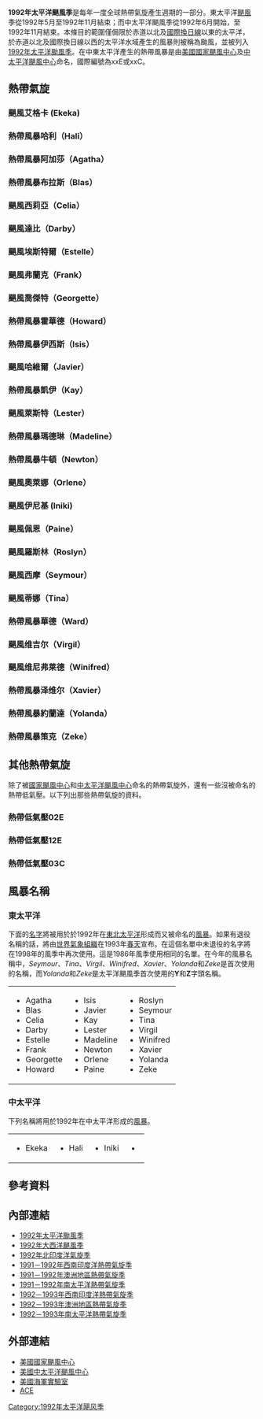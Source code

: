 {{Infobox hurricane season
| Basin=EPac
| Year=1992
| Track=1992 Pacific hurricane season summary map.png
| First storm formed=1992年1月26日
| Last storm dissipated=1992年11月23日
| Strongest storm name=[[颶風蒂娜_(1992年)|蒂娜]]
| Strongest storm winds=130
| Strongest storm pressure=932
| Average wind speed=1
| Total depressions=30
| Total storms=27<small>（創歷史新高）</small>
| Total hurricanes=16<small>（創歷史新高，追平[[1990年太平洋颶風季|1990年]]、[[2014年太平洋颶風季|2014年]]和[[2015年太平洋颶風季|2015年]]）</small>
| Total intense=10
| Fatalities=24
| Damages=3150
| Damagespost=为创下第二高经济损失排名的[[太平洋飓风季|太平洋飓风季]]
| Inflated=1
| five seasons=[[1990年太平洋颶風季|1990]] [[1991年太平洋颶風季|1991]] '''1992''' [[1993年太平洋颶風季|1993]] [[1994年太平洋颶風季|1994]]
}}
'''1992年太平洋颶風季'''是每年一度全球熱帶氣旋產生週期的一部分。東太平洋[[颶風|颶風]]季從1992年5月至1992年11月結束；而中太平洋颶風季從1992年6月開始，至1992年11月結束。本條目的範圍僅侷限於赤道以北及[[國際換日線|國際換日線]]以東的太平洋，於赤道以北及國際換日線以西的太平洋水域產生的風暴則被稱為颱風，並被列入[[1992年太平洋颱風季|1992年太平洋颱風季]]。在中東太平洋產生的熱帶風暴是由[[美國國家颶風中心|美國國家颶風中心]]及[[中太平洋颶風中心|中太平洋颶風中心]]命名，國際編號為xxE或xxC。

==熱帶氣旋==
===颶風艾格卡 (Ekeka)===
{{Main|颶風艾格卡}}
{{Infobox Hurricane Small
|Basin=EPac
|Image=Ekeka feb 2 1992 0221Z.jpg
|Track=Ekeka 1992 track.png
|Formed=1992年1月26日
|Dissipated=1992年2月3日<small>（[[1992年太平洋颱風季#|離開中太平洋]]）</small>
|1-min winds=100
|Pressure=≤985
}}
{{clear}}

===熱帶風暴哈利（Hali）===
{{Infobox Hurricane Small
|Basin=EPac
|Image=Tropical Storm Hali (1992).JPG
|Track=Hali 1992 track.png
|Formed=1992年3月28日
|Dissipated=1992年3月30日
|1-min winds=45
|Pressure=
}}
{{clear}}

===熱帶風暴阿加莎（Agatha）===
{{Infobox Hurricane Small
|Basin=EPac
|Image=Agatha 3 June 1992.png
|Track=Agatha 1992 track.png
|Formed=1992年6月1日
|Dissipated=1992年6月5日
|1-min winds=60
|Pressure=990
}}
{{Main|熱帶風暴阿加莎 (1992年)}}
{{clear}}

===熱帶風暴布拉斯（Blas）===
{{Infobox Hurricane Small
|Basin=EPac
|Image=Tropical storm blas (1992).JPG
|Track=Blas 1992 track.png
|Formed=1992年6月22日
|Dissipated=1992年6月24日
|1-min winds=35
|Pressure=1004
}}
{{clear}}

===颶風西莉亞（Celia）===
{{Infobox Hurricane Small
|Basin=EPac
|Image=Celia 26 June 1992.png
|Track=Celia 1992 track.png
|Formed=1992年6月22日
|Dissipated=1992年7月4日
|1-min winds=125
|Pressure=935
}}
{{clear}}

===颶風達比（Darby）===
{{Infobox Hurricane Small
|Basin=EPac
|Image=Hurricane Darby 5 Jul 1992 1508z.png
|Track=Darby 1992 track.png
|Formed=1992年7月2日
|Dissipated=1992年7月10日
|1-min winds=105
|Pressure=968
}}
{{Main|颶風Darby (1992年)}}
{{clear}}

===颶風埃斯特爾（Estelle）===
{{Infobox Hurricane Small
|Basin=EPac
|Image=HR Estelle 1992.jpg
|Track=Estelle 1992 track.png
|Formed=1992年7月9日
|Dissipated=1992年7月17日
|1-min winds=120
|Pressure=943
}}
{{clear}}

===颶風弗蘭克（Frank）===
{{Infobox Hurricane Small
|Basin=EPac
|Image=HR Frank 1992.jpg
|Track=Frank 1992 track.png
|Formed=1992年7月13日
|Dissipated=1992年7月23日
|1-min winds=125
|Pressure=935
}}
{{clear}}

===颶風喬傑特（Georgette）===
{{Infobox Hurricane Small
|Basin=EPac
|Image=HR Georgette 1992.jpg
|Track=Georgette 1992 track.png
|Formed=1992年7月14日
|Dissipated=1992年7月26日
|1-min winds=95
|Pressure=964
}}
{{clear}}

===熱帶風暴霍華德（Howard）===
{{Infobox Hurricane Small
|Basin=EPac
|Image=TS Howard 1992.jpg
|Track=Howard 1992 track.png
|Formed=1992年7月26日
|Dissipated=1992年7月30日
|1-min winds=55
|Pressure=992
}}
{{clear}}

===熱帶風暴伊西斯（Isis）===
{{Infobox Hurricane Small
|Basin=EPac
|Image=TS Isis 1992.jpg
|Track=Isis 1992 track.png
|Formed=1992年7月28日
|Dissipated=1992年8月2日
|1-min winds=55
|Pressure=992
}}
{{clear}}

===颶風哈維爾（Javier）===
{{Infobox Hurricane Small
|Basin=EPac
|Image=Hurricane Javier 1992.jpg
|Track=Javier 1992 track.png
|Formed=1992年7月30日
|Dissipated=1992年8月12日
|1-min winds=70
|Pressure=985
}}
{{clear}}

===熱帶風暴凱伊（Kay）===
{{Infobox Hurricane Small
|Basin=EPac
|Image=Tropical Storm Kay (1992).JPG
|Track=Kay 1992 track.png
|Formed=1992年8月18日
|Dissipated=1992年8月22日
|1-min winds=45
|Pressure=1000
}}
{{clear}}

===颶風萊斯特（Lester）===
{{Infobox Hurricane Small
|Basin=EPac
|Image=Hurricane Lester 22 aug 1992 2246Z.jpg
|Track=Lester 1992 track.png
|Formed=1992年8月20日
|Dissipated=1992年8月24日
|1-min winds=70
|Pressure=985
}}
{{Main|颶風萊斯特 (1992年)}}
{{clear}}

===熱帶風暴瑪德琳（Madeline）===
{{Infobox Hurricane Small
|Basin=EPac
|Image=TS Madeline 1992.jpg
|Track=Madeline 1992 track.png
|Formed=1992年8月27日
|Dissipated=1992年8月31日
|1-min winds=45
|Pressure=999
}}
{{clear}}

===熱帶風暴牛頓（Newton）===
{{Infobox Hurricane Small
|Basin=EPac
|Image=TS Newton 1992.jpg
|Track=Newton 1992 track.png
|Formed=1992年8月27日
|Dissipated=1992年8月31日
|1-min winds=45
|Pressure=999
}}
{{clear}}

===颶風奧萊娜（Orlene）===
{{Infobox Hurricane Small
|Basin=EPac
|Image=Hurricane Orlene 6 September 1992 1609z.png
|Track=Orlene 1992 track.png
|Formed=1992年9月2日
|Dissipated=1992年9月14日
|1-min winds=125
|Pressure=934
}}
{{clear}}

===颶風伊尼基 (Iniki)===
{{Infobox Hurricane Small
|Basin=EPac
|Image=Hurricane Iniki 11 sept 1992 2358Z.jpg
|Track=Iniki 1992 track.png
|Formed=1992年9月5日
|Dissipated=1992年9月13日
|1-min winds=125
|Pressure=938
}}
{{Main|颶風伊尼基}}
{{clear}}

===颶風佩恩（Paine）===
{{Infobox Hurricane Small
|Basin=EPac
|Image=Hurricane Paine 1992.jpg
|Track=Paine 1992 track.png
|Formed=1992年9月11日
|Dissipated=1992年9月16日
|1-min winds=65
|Pressure=987
}}
{{clear}}

===颶風羅斯林（Roslyn）===
{{Infobox Hurricane Small
|Basin=EPac
|Image=Hurricane roslyn (1992).JPG
|Track=Roslyn 1992 track.png
|Formed=1992年9月13日
|Dissipated=1992年9月30日
|1-min winds=85
|Pressure=975
}}
{{clear}}

===颶風西摩（Seymour）===
{{Infobox Hurricane Small
|Basin=EPac
|Image=Hurricane Seymour 1992.jpg
|Track=Seymour 1992 track.png
|Formed=1992年9月17日
|Dissipated=1992年9月27日
|1-min winds=75
|Pressure=980
}}
{{clear}}

===颶風蒂娜（Tina）===
{{Infobox Hurricane Small
|Basin=EPac
|Image=Tina 30 September 1992.png
|Track=Tina 1992 track.png
|Formed=1992年9月17日
|Dissipated=1992年10月11日
|1-min winds=130
|Pressure=932
}}
{{Main|颶風蒂娜 (1992年)}}
{{clear}}

===熱帶風暴華德（Ward）===
{{Infobox Hurricane Small
|Basin=EPac
|Image=Tropical Storm Ward 1992 at 180th meridian.jpg
|Track=Ward 1992 track.png
|Formed=1992年9月23日
|Dissipated=1992年9月27日<small>（[[1992年太平洋颱風季#|離開中太平洋]]）</small>
|1-min winds=35
|Pressure=1002
}}
{{clear}}

===颶風维吉尔（Virgil）===
{{Infobox Hurricane Small
|Basin=EPac
|Image=Virgil October 3 1992 2231Z.png
|Track=Virgil 1992 track.png
|Formed=1992年10月1日
|Dissipated=1992年10月5日
|1-min winds=115
|Pressure=948
}}
{{Main|颶風维吉尔 (1992年)}}
{{clear}}

===颶風维尼弗莱德（Winifred）===
{{Infobox Hurricane Small
|Basin=EPac
|Image=Winifred October 9 1992 1631Z.png
|Track=Winifred 1992 track.png
|Formed=1992年10月6日
|Dissipated=1992年10月10日
|1-min winds=100
|Pressure=960
}}
{{Main|颶風维尼弗莱德 (1992年)}}
{{clear}}

===熱帶風暴泽维尔（Xavier）===
{{Infobox Hurricane Small
|Basin=EPac
|Image=TS Xavier 1992.jpg
|Track=Xavier 1992 track.png
|Formed=1992年10月13日
|Dissipated=1992年10月15日
|1-min winds=40
|Pressure=1003
}}
{{clear}}

===熱帶風暴約蘭達（Yolanda）===
{{Infobox Hurricane Small
|Basin=EPac
|Image=Tropical Storm Yolanda (1992).JPG
|Track=Yolanda 1992 track.png
|Formed=1992年10月15日
|Dissipated=1992年10月22日
|1-min winds=55
|Pressure=993
}}
{{clear}}

===熱帶風暴策克（Zeke）===
{{Infobox Hurricane Small
|Basin=EPac
|Image=Tropical Storm Zeke (1992).JPG
|Track=Zeke 1992 track.png
|Formed=1992年10月25日
|Dissipated=1992年10月30日
|1-min winds=45
|Pressure=1000
}}
{{Main|熱帶風暴策克 (1992年)}}
{{clear}}

==其他熱帶氣旋==
除了被[[國家颶風中心|國家颶風中心]]和[[中太平洋颶風中心|中太平洋颶風中心]]命名的熱帶氣旋外，還有一些沒被命名的熱帶低氣壓。以下列出那些熱帶氣旋的資料。

===熱帶低氣壓02E===
{{Infobox Hurricane Small
|Basin=EPac
|Image=Tropical Depression Two-E 1992.jpg
|Track=02-E 1992 track.png
|Formed=1992年6月16日
|Dissipated=1992年6月18日
|1-min winds=30
|Pressure=1007
}}
{{clear}}

===熱帶低氣壓12E===
{{Infobox Hurricane Small
|Basin=EPac
|Image=Tropical_Depression_12E_1992.png
|Track=12-E 1992 track.png
|Formed=1992年8月10日
|Dissipated=1992年8月13日
|1-min winds=30
|Pressure=1006
}}
{{clear}}

===熱帶低氣壓03C===
{{Infobox Hurricane Small
|Basin=EPac
|Track=03-C 1992 track.png
|Formed=1992年11月22日
|Dissipated=1992年11月23日
|1-min winds=30
|Pressure=
}}
{{clear}}

==風暴名稱==
=== 東太平洋 ===
下面的[[名字|名字]]將被用於於1992年在[[太平洋|東北太平洋]]形成而又被命名的[[風暴|風暴]]。如果有退役名稱的話，將由[[世界氣象組織|世界氣象組織]]在1993年[[春天|春天]]宣布。在這個名單中未退役的名字將在1998年的風季中再次使用。這是1986年風季使用相同的名單。在今年的風暴名稱中，''Seymour''、''Tina''、''Virgil''、''Winifred''、''Xavier''、''Yolanda''和''Zeke''是首次使用的名稱，而''Yolanda''和''Zeke''是太平洋颶風季首次使用的'''Y'''和'''Z'''字頭名稱。

{| width="90%"
|
* Agatha
* Blas
* Celia
* Darby
* Estelle
* Frank
* Georgette
* Howard
|
* Isis
* Javier
* Kay
* Lester
* Madeline
* Newton
* Orlene
* Paine
|
* Roslyn
* Seymour
* Tina
* Virgil
* Winifred
* Xavier
* Yolanda
* Zeke
|}

===中太平洋===
下列名稱將用於1992年在中太平洋形成的[[風暴|風暴]]。

{| style="width:90%;"
|
* Ekeka
|
* Hali
|
* Iniki
|
* {{tcname unused|Keoni}}
|}

==參考資料==
{{Commonscat|1992 Pacific hurricane season}}
{{reflist|2}}

== 內部連結 ==
* [[1992年太平洋颱風季|1992年太平洋颱風季]]
* [[1992年大西洋颶風季|1992年大西洋颶風季]]
* [[1992年北印度洋氣旋季|1992年北印度洋氣旋季]]
* [[1991－1992年西南印度洋熱帶氣旋季|1991－1992年西南印度洋熱帶氣旋季]]
* [[1991－1992年澳洲地區熱帶氣旋季|1991－1992年澳洲地區熱帶氣旋季]]
* [[1991－1992年南太平洋熱帶氣旋季|1991－1992年南太平洋熱帶氣旋季]]
* [[1992－1993年西南印度洋熱帶氣旋季|1992－1993年西南印度洋熱帶氣旋季]]
* [[1992－1993年澳洲地區熱帶氣旋季|1992－1993年澳洲地區熱帶氣旋季]]
* [[1992－1993年南太平洋熱帶氣旋季|1992－1993年南太平洋熱帶氣旋季]]

== 外部連結 ==
* [http://www.nhc.noaa.gov/ 美國國家颶風中心]{{Wayback|url=http://www.nhc.noaa.gov/ |date=20110224065005 }}
* [http://www.prh.noaa.gov/cphc/ 美國中太平洋颶風中心]{{Wayback|url=http://www.prh.noaa.gov/cphc/ |date=20181003101136 }}
* [http://www.nrlmry.navy.mil/TC.html 美國海軍實驗室]{{Wayback|url=http://www.nrlmry.navy.mil/TC.html |date=20190118110928 }}
* [http://www.coaps.fsu.edu/~maue/tropical/ ACE]{{Wayback|url=http://www.coaps.fsu.edu/~maue/tropical/ |date=20131117114233 }}

{{Pacific Hurricane seasons}}

[[Category:1992年太平洋飓风季|Category:1992年太平洋飓风季]]